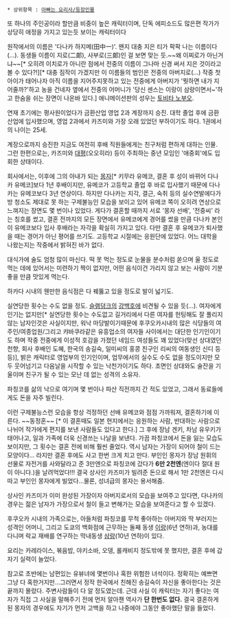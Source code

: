  * 상위항목 : [[아빠는 요리사/등장인물]]

또 하나의 주인공이라 할만큼 비중이 높은 캐릭터이며, 단독 에피소드도 많은편
작가가 상당히 애정을 가지고 있는듯 보이는 캐릭터이다

원작에서의 이름은 '다나카 하지메(田中一)'. 왠지 대충 지은 티가 팍팍 나는 이름이다(...). 동생들 이름이 지로(二郞), 사부로(三郞)인 걸 보면 맞는 듯.~~왜 이찌로가 아닌거냐~~[* 오히려 이치로가 아니란 점에서 전중의 이름이 그나마 신경 써서 지은 것이라고 볼 수 있다?!][* 대충 짐작이 가겠지만 이 이름들의 범인은 전중의 아버지로(...) 작중 첫아이가 태어나자 아직 이름을 지어주지못하고 있는 전중에게 아버지가 '뭣하면 내가 지어줄까?'하고 농을 건네자 옆에서 전중의 어머니가 '당신 센스는 이랑이 삼랑이면서~'하고 한숨을 쉬는 장면이 나온바 있다.] 애니메이션판의 성우는 [[토비타 노부오]].

연재 초기에는 평사원이었다가 금환산업 영업 2과 계장까지 승진. 대학 졸업 후에 금환산업에 입사했으며, 영업 2과에서 카즈미와 가장 오래 있었던 부하이기도 하다. 1권에서의 나이는 25세. 

계장으로까지 승진한 지금도 여전히 후배 직원들에게는 친구처럼 편하게 대하는 인물. 그런 한편으로는, 카즈미와 [[대평]](오오히라) 등이 주최하는 중년 모임인 '애중회'에도 입회한 상태이다.

회사에서는, 이후에 그의 아내가 되는 [[몽자]][* 키무라 유메코, 결혼 후 성이 바뀌어 다나카 유메코]보다 1년 후배이지만, 유메코가 고등학교 졸업 후 바로 입사했기 때문에 다나카는 유메코보다 3년 연상이다. 하지만 다나카는 지각, 결근, 숙취 등의 실수연발에다가 방 청소도 제대로 못 하는 구제불능인 모습을 보이고 있어 유메코 쪽이 오히려 연상으로 느껴지는 장면도 몇 번이나 있었다. 게다가 결혼할 때까지 서로 '몽자 선배', '전중씨' 라는 칭호를 썼고, 결혼 전까지의 모든 장면에서 유메코에게 경어를 썼을 만큼 다나카 본인이 유메코보다 입사 후배라는 자각을 확실히 가지고 있다. 다만 결혼 후 유메코가 퇴사했을 때는 경어가 아닌 평어를 쓰기도. 고등학교 시절에는 응원단에 있었다.  어느 대학을 나왔는지는 작중에서 밝혀진 바가 없다.

대식가에 술도 엄청 많이 마신다. 떡 못 먹는 정도로 눈물을 분수처럼 쏟으며 울 정도로 먹는 데에 있어서는 미련하기 짝이 없지만, 어떤 음식이건 가리지 않고 보는 사람이 기분 좋을 만큼 맛있게 먹는다.
 
하카다 시내의 웬만한 음식점은 다 꿰뚫고 있을 정도로 발이 넓기도.

실연당한 횟수는 수도 없을 정도. [[슬램덩크]]의 [[강백호]]에 비견될 수 있을 듯(...). 여자에게 인기는 없지만[* 실연당한 횟수는 수도없고 길거리에서 다른 여자를 헌팅해도 잘 풀리지 않는 남자인것은 사실이지만, 워낙 마당발이기때문에 후쿠오카시내의 많은 식당들의 여주인/여종업원/그리고 캬바쿠라같은 유흥업소의 여자들 사이에서는 대단한 인기인이기도 하며 작중 전중에게 이성적 호감을 가졌던 네임드 여성들도 꽤 있었다(맞선 상대였던 천향, 회사 후배인 도혜, 한국의 송길숙, 일미씨의 홍콩 친구인 리씨의 여동생인 신디 등등)], 밝은 캐릭터로 영업부의 인기인이며, 업무에서의 실수도 수도 없을 정도이지만 모두 웃어넘기고 다음날을 시작할 수 있는 낙천가이기도 하다. 초면인 상대와도 술잔을 기울이며 친구가 될 수 있는 모난 데 없는 성격의 소유자.

파칭코를 삶의 낙으로 여기며 몇 번이나 파산 직전까지 간 적도 있었고, 그래서 동료들에게도 돈을 자주 빌린다.

이런 구제불능스런 모습을 항상 걱정하던 선배 유메코와 점점 가까워져, 결혼하기에 이른다. ~~동정혼~~ [* 이 결혼때도 일본 현지에서는 응원하는 사람, 반대하는 사람으로 나뉘어 작가에게 편지를 보낸 사람들도 있다고 한다.] 그 후에 장남 겐키, 차남 유우키가 태어나고, 일과 가족에 더욱 신경쓰는 나날을 보낸다. 가끔 파칭코에서 돈을 잃는 모습도 보이지만, 그 횟수는 결혼 전에 비해 훨씬 줄었다. 역시 남자는 가장이 되어야 철이 드는 모양이다... 라지만 결혼 후에도 사고 한번 크게 치고 만다. 부인인 몽자가 장남 원휘의 선물로 자전거를 사와달라고 준 3만엔으로 파칭코에 갔다가 '''6만 2천엔'''(엔이다 절대 원이 아니다.)을 날려먹었다!!! 결국 상사인 카즈미가 빌려준 돈으로 해서 1만 2천엔은 다시 따고 부인인 몽자에게 빌었다...물론, 성녀급의 몽자는 용서해줌. 

상사인 카즈미가 이미 완성된 가장이자 아버지로서의 모습을 보여주고 있다면, 다나카의 경우는 젊은 남자가 가장으로서 철이 들고 변해가는 모습을 보여준다고 할 수 있겠다.

후쿠오카 시내의 가족으로는, 아들처럼 파칭코를 무척 좋아하는 아버지와 딱 부러지는 성격인 어머니, 그리고 도쿄의 백화점에 근무하는 둘째 동생 [[이랑]](6년 연하)과, 농대를 다니며 락교 재배를 연구하는 막내동생 [[삼랑]](10년 연하)이 있다.

요리는 카레라이스, 볶음밥, 야키소바, 오뎅, 롤캐비지 정도밖에 못 했지만, 결혼 후에 갑자기 실력이 늘었다.

참고로 초반에는 남편있는 유뷰녀에 몇번이나 혹한 위험한 녀석이다. 정확히는 예쁘면 그냥 다 혹한거지만...그러면서 정작 한국에서 친해진 송길숙이 자신을 좋아한다는 것은 끝까지 몰랐다. 주변사람들이 다 알 정도였는데. 근데 사실 이 캐릭터는 자기 좋다는 여자가 직접 그 사실을 말해주기 전에 먼저 알아챈 역사가 '''단 한번도 없다.''' 결국 결혼하게 된 몽자의 경우에도 자기가 먼저 고백을 하고 나중에야 그동안 좋아했단 말을 들었다.
